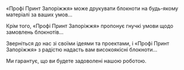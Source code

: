 «Профі Принт Запоріжжя» може друкувати блокноти на будь-якому матеріалі за ваших умов...

Крім того, «Профі Принт Запоріжжя» пропонує гнучкі умови щодо замовлень блокнотів...

Зверніться до нас зі своїми ідеями та проектами, і «Профі Принт Запоріжжя»
з радістю надасть вам високоякісні блокноти...

Ми гарантує, що ви будете задоволені нашою роботою.